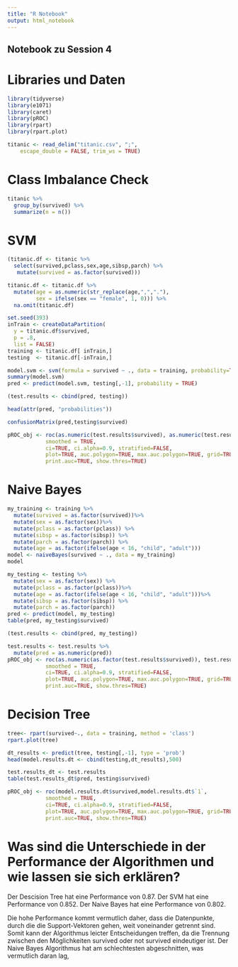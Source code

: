 ```yaml
---
title: "R Notebook"
output: html_notebook
---
```

## Notebook zu Session 4

# Libraries und Daten
```r
library(tidyverse)
library(e1071)
library(caret)
library(pROC)
library(rpart)
library(rpart.plot)
```

```r
titanic <- read_delim("titanic.csv", ";", 
    escape_double = FALSE, trim_ws = TRUE)
```

# Class Imbalance Check

```r
titanic %>%
  group_by(survived) %>%
  summarize(n = n())
```

# SVM

```r
(titanic.df <- titanic %>%
  select(survived,pclass,sex,age,sibsp,parch) %>%
   mutate(survived = as.factor(survived)))
```

```r
titanic.df <- titanic.df %>%
  mutate(age = as.numeric(str_replace(age,",","."),
         sex = ifelse(sex == "female", 1, 0))) %>%
  na.omit(titanic.df)
```

```r
set.seed(393)
inTrain <- createDataPartition(
  y = titanic.df$survived,
  p = .8,
  list = FALSE)
training <- titanic.df[ inTrain,]
testing  <- titanic.df[-inTrain,]
```

```r
model.svm <- svm(formula = survived ~ ., data = training, probability=TRUE)
summary(model.svm)
pred <- predict(model.svm, testing[,-1], probability = TRUE)
```

```r
(test.results <- cbind(pred, testing))
```
```r
head(attr(pred, "probabilities"))
```

```r
confusionMatrix(pred,testing$survived)
```


```r
pROC_obj <- roc(as.numeric(test.results$survived), as.numeric(test.results$pred),
            smoothed = TRUE,
            ci=TRUE, ci.alpha=0.9, stratified=FALSE,
            plot=TRUE, auc.polygon=TRUE, max.auc.polygon=TRUE, grid=TRUE,
            print.auc=TRUE, show.thres=TRUE)
```


# Naive Bayes

```r
my_training <- training %>%
  mutate(survived = as.factor(survived))%>%
  mutate(sex = as.factor(sex))%>%
  mutate(pclass = as.factor(pclass)) %>%
  mutate(sibsp = as.factor(sibsp)) %>%
  mutate(parch = as.factor(parch)) %>%
  mutate(age = as.factor(ifelse(age < 16, "child", "adult")))
model <- naiveBayes(survived ~ ., data = my_training)
model
```

```r
my_testing <- testing %>%
  mutate(sex = as.factor(sex)) %>%
  mutate(pclass = as.factor(pclass))%>%
  mutate(age = as.factor(ifelse(age < 16, "child", "adult")))%>%
  mutate(sibsp = as.factor(sibsp)) %>%
  mutate(parch = as.factor(parch))
pred <- predict(model, my_testing)
table(pred, my_testing$survived)
```


```r
(test.results <- cbind(pred, my_testing))
```

```r
test.results <- test.results %>%
  mutate(pred = as.numeric(pred))
pROC_obj <- roc(as.numeric(as.factor(test.results$survived)), test.results$pred,
            smoothed = TRUE,
            ci=TRUE, ci.alpha=0.9, stratified=FALSE,
            plot=TRUE, auc.polygon=TRUE, max.auc.polygon=TRUE, grid=TRUE,
            print.auc=TRUE, show.thres=TRUE)

```
# Decision Tree

```r
tree<- rpart(survived~., data = training, method = 'class')
rpart.plot(tree)
```
```r
dt_results <- predict(tree, testing[,-1], type = 'prob')
head(model.results.dt <- cbind(testing,dt_results),500)
```
```r
test.results_dt <- test.results 
table(test.results_dt$pred, testing$survived)
```


```r
pROC_obj <- roc(model.results.dt$survived,model.results.dt$`1`,
            smoothed = TRUE,
            ci=TRUE, ci.alpha=0.9, stratified=FALSE,
            plot=TRUE, auc.polygon=TRUE, max.auc.polygon=TRUE, grid=TRUE,
            print.auc=TRUE, show.thres=TRUE)
```

# Was sind die Unterschiede in der Performance der Algorithmen und wie lassen sie sich erklären?
Der Descision Tree hat eine Performance von 0.87. Der SVM hat eine Performance von 0.852. Der Naive Bayes hat eine Performance von 0.802.

Die hohe Performance kommt vermutlich daher, dass die Datenpunkte, durch die die Support-Vektoren gehen, weit voneinander getrennt sind. Somit kann der Algorithmus leicter Entscheidungen treffen, da die Trennung zwischen den Möglichkeiten survived oder not survived eindeutiger ist. Der Naive Bayes Algorithmus hat am schlechtesten abgeschnitten, was vermutlich daran lag, 
